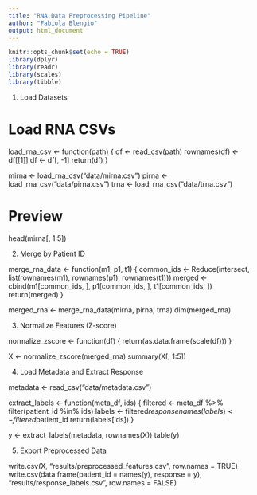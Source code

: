 ```yaml
---
title: "RNA Data Preprocessing Pipeline"
author: "Fabiola Blengio"
output: html_document
---
```


```r
knitr::opts_chunk$set(echo = TRUE)
library(dplyr)
library(readr)
library(scales)
library(tibble)
```

1. Load Datasets

# Load RNA CSVs
load_rna_csv <- function(path) {
  df <- read_csv(path)
  rownames(df) <- df[[1]]
  df <- df[, -1]
  return(df)
}

mirna <- load_rna_csv("data/mirna.csv")
pirna <- load_rna_csv("data/pirna.csv")
trna  <- load_rna_csv("data/trna.csv")

# Preview
head(mirna[, 1:5])

2. Merge by Patient ID

merge_rna_data <- function(m1, p1, t1) {
  common_ids <- Reduce(intersect, list(rownames(m1), rownames(p1), rownames(t1)))
  merged <- cbind(m1[common_ids, ], p1[common_ids, ], t1[common_ids, ])
  return(merged)
}

merged_rna <- merge_rna_data(mirna, pirna, trna)
dim(merged_rna)

3. Normalize Features (Z-score)

normalize_zscore <- function(df) {
  return(as.data.frame(scale(df)))
}

X <- normalize_zscore(merged_rna)
summary(X[, 1:5])

4. Load Metadata and Extract Response

metadata <- read_csv("data/metadata.csv")

extract_labels <- function(meta_df, ids) {
  filtered <- meta_df %>% filter(patient_id %in% ids)
  labels <- filtered$response
  names(labels) <- filtered$patient_id
  return(labels[ids])
}

y <- extract_labels(metadata, rownames(X))
table(y)

5. Export Preprocessed Data

write.csv(X, "results/preprocessed_features.csv", row.names = TRUE)
write.csv(data.frame(patient_id = names(y), response = y), 
          "results/response_labels.csv", row.names = FALSE)

